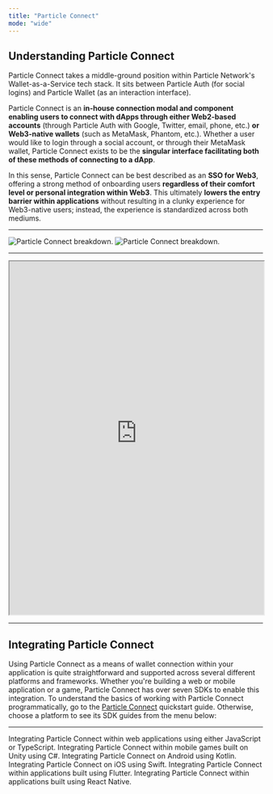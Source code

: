 ```yaml
---
title: "Particle Connect"
mode: "wide"
---
```


## Understanding Particle Connect

Particle Connect takes a middle-ground position within Particle Network's Wallet-as-a-Service tech stack. It sits between Particle Auth (for social logins) and Particle Wallet (as an interaction interface). 

Particle Connect is an **in-house connection modal and component enabling users to connect with dApps through either Web2-based accounts** (through Particle Auth with Google, Twitter, email, phone, etc.) **or Web3-native wallets** (such as MetaMask, Phantom, etc.). Whether a user would like to login through a social account, or through their MetaMask wallet, Particle Connect exists to be the **singular interface facilitating both of these methods of connecting to a dApp**.

In this sense, Particle Connect can be best described as an **SSO for Web3**, offering a strong method of onboarding users **regardless of their comfort level or personal integration within Web3**. This ultimately **lowers the entry barrier within applications** without resulting in a clunky experience for Web3-native users; instead, the experience is standardized across both mediums.

***

<Frame caption="Particle Connect's breakdown.">
<img
  className="block dark:hidden"
  src="/resources/integrations/waas/images/connect.png"
  alt="Particle Connect breakdown."
/>
<img
  className="hidden dark:block"
  src="/resources/integrations/waas/images/connect.png"
  alt="Particle Connect breakdown."
/>
</Frame>

***

<Frame caption="Demo showcasing an implementation of Particle Connect.">
<iframe 
width="100%"
height="700" 
src="https://web-demo.particle.network/connectKit"
href="https://web-demo.particle.network/connectKit">
</iframe>
</Frame>

***

## Integrating Particle Connect

Using Particle Connect as a means of wallet connection within your application is quite straightforward and supported across several different platforms and frameworks. Whether you're building a web or mobile application or a game, Particle Connect has over seven SDKs to enable this integration. To understand the basics of working with Particle Connect programmatically, go to the [Particle Connect](/resources/quickstart/connection-kits/particle-connect) quickstart guide. Otherwise, choose a platform to see its SDK guides from the menu below:

***

<CardGroup cols={2}>
  <Card title="Web SDK" href="/api-reference/connect/desktop/web">
    Integrating Particle Connect within web applications using either JavaScript or TypeScript.
  </Card>
  <Card title="Unity (Mobile) SDK" href="/api-reference/connect/mobile/unity">
    Integrating Particle Connect within mobile games built on Unity using C#.
  </Card>
   <Card title="Android SDK" href="/api-reference/connect/mobile/android">
    Integrating Particle Connect on Android using Kotlin.
  </Card>
    <Card title="iOS SDK" href="/api-reference/connect/mobile/ios">
    Integrating Particle Connect on iOS using Swift.
  </Card>
     <Card title="Flutter SDK" href="/api-reference/connect/mobile/flutter">
    Integrating Particle Connect within applications built using Flutter.
  </Card>
    <Card title="React Native SDK" href="/api-reference/connect/mobile/react">
    Integrating Particle Connect within applications built using React Native.
  </Card>
</CardGroup>